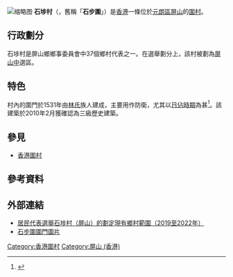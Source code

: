 {{coord|22.440731|N|113.996217|E|display=title}}
[[File:HK_EntranceGate_ShekPoWai.jpg|缩略图]]
'''石埗村'''（{{lang-en|Shek Po Tsuen}}，舊稱「'''石步圍'''」）是[[香港|香港]]一條位於[[元朗區|元朗區]][[屏山_(香港)|屏山]]的[[香港圍村|圍村]]。

== 行政劃分 ==
石埗村是屏山鄉鄉事委員會中37個鄉村代表之一。在選舉劃分上，該村被劃為[[屏山中|屏山中]]選區。

== 特色 ==
村內的圍門於1531年由[[林氏|林氏]]族人建成，主要用作防衛，尤其以[[香港日佔時期|日佔時期]]為甚<ref>{{Cite web|title=新界元朗屏山石埗村石步圍圍門|url=https://www.aab.gov.hk/historicbuilding/cn/1066_Appraisal_Chin.pdf|accessdate=2020-11-12|author=古物諮詢委員會|date=|authorlink=古物諮詢委員會|format=PDF|work=1444幢歷史建築物簡要|publisher=|language=zh-HK|archive-date=2020-11-12|archive-url=https://web.archive.org/web/20201112194241/https://www.aab.gov.hk/historicbuilding/cn/1066_Appraisal_Chin.pdf|dead-url=no}}</ref>。該建築於2010年2月獲確認為三級歷史建築。

== 參見 ==
* [[香港圍村|香港圍村]]

== 參考資料 ==
{{reflist}}

== 外部連結 ==
{{commons category|Shek Po Tsuen}}
* [https://www.had.gov.hk/rre/images/village_map1922/M/m-ps-24.pdf 居民代表選舉石埗村（屏山）的劃定現有鄉村範圍（2019至2022年）] {{Wayback|url=https://www.had.gov.hk/rre/images/village_map1922/M/m-ps-24.pdf |date=20191030153629 }}
* [https://www.aab.gov.hk/historicbuilding/photo/1066_Photo.pdf 石步圍圍門圖片] {{Wayback|url=https://www.aab.gov.hk/historicbuilding/photo/1066_Photo.pdf |date=20201112195244 }}

{{HK-geo-stub}}

[[Category:香港圍村|Category:香港圍村]]
[[Category:屏山_(香港)|Category:屏山 (香港)]]
